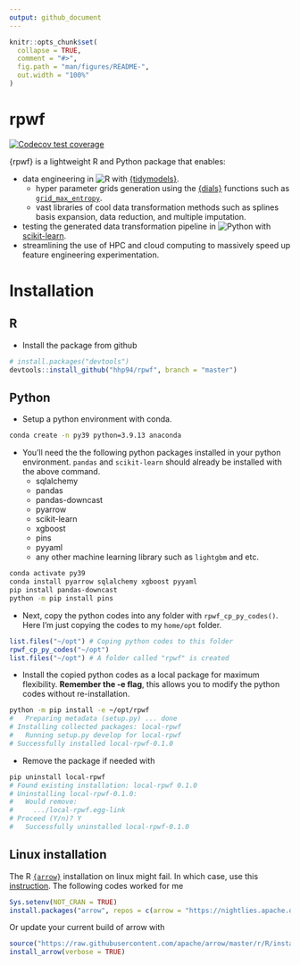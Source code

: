 ```yaml
---
output: github_document
---
```


<!-- README.md is generated from README.Rmd. Please edit that file -->

```r
knitr::opts_chunk$set(
  collapse = TRUE,
  comment = "#>",
  fig.path = "man/figures/README-",
  out.width = "100%"
)
```

# rpwf

<!-- badges: start -->
[![Codecov test coverage](https://codecov.io/gh/hhp94/rpwf/branch/master/graph/badge.svg)](https://app.codecov.io/gh/hhp94/rpwf?branch=master)
<!-- badges: end -->

{rpwf} is a lightweight R and Python package that enables:  

* data engineering in ![R](https://img.shields.io/static/v1?label=%20&message=%20&color=blue&logo=R) with [{tidymodels}](https://www.tidymodels.org/).  
  + hyper parameter grids generation using the [{dials}](https://dials.tidymodels.org/) functions
  such as [`grid_max_entropy`](https://dials.tidymodels.org/reference/grid_max_entropy.html).  
  + vast libraries of cool data transformation methods such as splines basis expansion, data reduction, and multiple imputation.  
* testing the generated data transformation pipeline in ![Python](https://img.shields.io/static/v1?label=%20&message=%20&color=yellow&logo=Python) with [scikit-learn](https://scikit-learn.org/stable/index.html).  
* streamlining the use of HPC and cloud computing to massively speed up feature engineering experimentation.  

# Installation
## R
* Install the package from github   
```r
# install.packages("devtools")
devtools::install_github("hhp94/rpwf", branch = "master")
```

## Python
* Setup a python environment with conda.  
```bash
conda create -n py39 python=3.9.13 anaconda
```

* You'll need the the following python packages installed in your python 
environment. `pandas` and `scikit-learn` should already be installed with the 
above command.  
  + sqlalchemy  
  + pandas  
  + pandas-downcast  
  + pyarrow  
  + scikit-learn  
  + xgboost  
  + pins
  + pyyaml
  + any other machine learning library such as `lightgbm` and etc.  

```bash
conda activate py39
conda install pyarrow sqlalchemy xgboost pyyaml
pip install pandas-downcast
python -m pip install pins
```

* Next, copy the python codes into any folder with `rpwf_cp_py_codes()`. Here
I'm just copying the codes to my `home/opt` folder.  

```r
list.files("~/opt") # Coping python codes to this folder
rpwf_cp_py_codes("~/opt")
list.files("~/opt") # A folder called "rpwf" is created
```

* Install the copied python codes as a local package for maximum flexibility.
**Remember the -e flag**, this allows you to modify the python codes without 
re-installation.  

```bash
python -m pip install -e ~/opt/rpwf
#   Preparing metadata (setup.py) ... done
# Installing collected packages: local-rpwf
#   Running setup.py develop for local-rpwf
# Successfully installed local-rpwf-0.1.0
```

* Remove the package if needed with
```bash
pip uninstall local-rpwf
# Found existing installation: local-rpwf 0.1.0
# Uninstalling local-rpwf-0.1.0:
#   Would remove:
#     .../local-rpwf.egg-link
# Proceed (Y/n)? Y
#   Successfully uninstalled local-rpwf-0.1.0
```

## Linux installation
The R [`{arrow}`](https://arrow.apache.org/) installation on linux might fail. In 
which case, use this [instruction](https://cran.r-project.org/web/packages/arrow/vignettes/install.html). 
The following codes worked for me

``` r
Sys.setenv(NOT_CRAN = TRUE)
install.packages("arrow", repos = c(arrow = "https://nightlies.apache.org/arrow/r", getOption("repos")))
```

Or update your current build of arrow with

``` r
source("https://raw.githubusercontent.com/apache/arrow/master/r/R/install-arrow.R")
install_arrow(verbose = TRUE)
```

